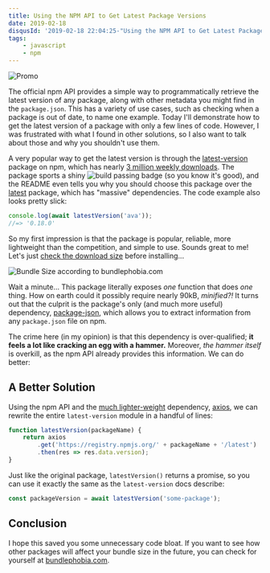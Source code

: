 ```yaml
---
title: Using the NPM API to Get Latest Package Versions
date: 2019-02-18
disqusId: '2019-02-18 22:04:25-"Using the NPM API to Get Latest Package Versions"'
tags:
	- javascript
	- npm
---
```


![Promo](promo.jpg)

The official npm API provides a simple way to programmatically retrieve the latest version of any package, along with other metadata you might find in the `package.json`.  This has a variety of use cases, such as checking when a package is out of date, to name one example.  Today I'll demonstrate how to get the latest version of a package with only a few lines of code.  However, I was frustrated with what I found in other solutions, so I also want to talk about those and why you shouldn't use them.

A very popular way to get the latest version is through the [latest-version](https://www.npmjs.com/package/latest-version) package on npm, which has nearly [3 million weekly downloads](https://www.npmtrends.com/latest-version).  The package sports a shiny ![build passing](https://badgen.net/badge/build/passing/green) badge (so you know it's good), and the README even tells you why you should choose this package over the [latest](https://www.npmjs.com/package/latest) package, which has "massive" dependencies.  The code example also looks pretty slick:

```javascript
console.log(await latestVersion('ava'));
//=> '0.18.0'
```

So my first impression is that the package is popular, reliable, more lightweight than the competition, and simple to use.  Sounds great to me!  Let's just [check the download size](https://bundlephobia.com/result?p=latest-version) before installing...

![Bundle Size according to bundlephobia.com](bundle-size.png)

Wait a minute... This package literally exposes _one_ function that does _one_ thing.  How on earth could it possibly require nearly 90kB, _minified?!_  It turns out that the culprit is the package's only (and much more useful) dependency, [package-json](https://www.npmjs.com/package/package-json), which allows you to extract information from any `package.json` file on npm.

The crime here (in my opinion) is that this dependency is over-qualified;  **it feels a lot like cracking an egg with a hammer.**  Moreover, _the hammer itself_ is overkill, as the npm API already provides this information.  We can do better:

## A Better Solution
Using the npm API and the [much lighter-weight](https://bundlephobia.com/result?p=axios@0.18.0) dependency, [axios](https://www.npmjs.com/package/axios), we can rewrite the entire `latest-version` module in a handful of lines:

```javascript
function latestVersion(packageName) {
    return axios
        .get('https://registry.npmjs.org/' + packageName + '/latest')
        .then(res => res.data.version);
}
```

Just like the original package, `latestVersion()` returns a promise, so you can use it exactly the same as the `latest-version` docs describe:

```javascript
const packageVersion = await latestVersion('some-package');
```

## Conclusion
I hope this saved you some unnecessary code bloat.  If you want to see how other packages will affect your bundle size in the future, you can check for yourself at [bundlephobia.com](https://bundlephobia.com).
